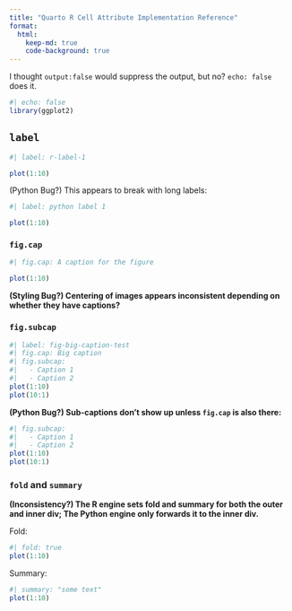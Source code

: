 ```yaml
---
title: "Quarto R Cell Attribute Implementation Reference"
format:
  html:
    keep-md: true
    code-background: true
---
```


I thought `output:false` would suppress the output, but no? `echo: false` does it.

```r
#| echo: false
library(ggplot2)
```

## `label`

```r
#| label: r-label-1

plot(1:10)
```

(Python Bug?) This appears to break with long labels:

```r
#| label: python label 1

plot(1:10)
```

### `fig.cap`

```r
#| fig.cap: A caption for the figure

plot(1:10)
```

**(Styling Bug?) Centering of images appears inconsistent depending on whether they have captions?**

### `fig.subcap`

```r
#| label: fig-big-caption-test
#| fig.cap: Big caption
#| fig.subcap: 
#|   - Caption 1
#|   - Caption 2
plot(1:10)
plot(10:1)
```

**(Python Bug?) Sub-captions don't show up unless `fig.cap` is also there:**

```r
#| fig.subcap: 
#|   - Caption 1
#|   - Caption 2
plot(1:10)
plot(10:1)
```

### `fold` and `summary`

**(Inconsistency?) The R engine sets fold and summary for both the outer and inner div; The Python engine only forwards it to the inner div.**

Fold:

```r
#| fold: true
plot(1:10)
```

Summary:

```r
#| summary: "some text"
plot(1:10)
```
